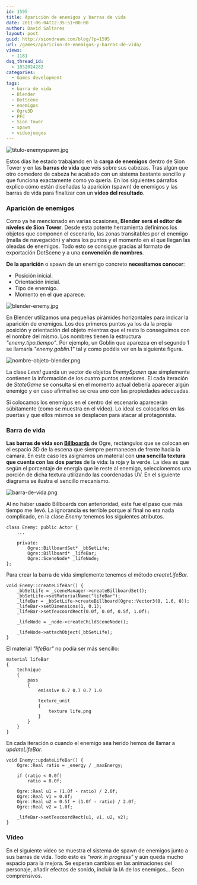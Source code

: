 ```yaml
---
id: 1595
title: Aparición de enemigos y barras de vida
date: 2011-06-04T12:35:51+00:00
author: David Saltares
layout: post
guid: http://siondream.com/blog/?p=1595
url: /games/aparicion-de-enemigos-y-barras-de-vida/
views:
  - 1181
dsq_thread_id:
  - 1852024282
categories:
  - Games development
tags:
  - barra de vida
  - Blender
  - DotScene
  - enemigos
  - Ogre3D
  - PFC
  - Sion Tower
  - spawn
  - videojuegos
---
```


![titulo-enemyspawn.jpg](/img/wp/titulo-enemyspawn.webp)

Estos días he estado trabajando en la **carga de enemigos** dentro de Sion Tower y en las **barras de vida** que veis sobre sus cabezas. Tras algún que otro comedero de cabeza he acabado con un sistema bastante sencillo y que funciona exactamente como yo quería. En los siguientes párrafos explico cómo están diseñadas la aparición (spawn) de enemigos y las barras de vida para finalizar con un **vídeo del resultado**.

### Aparición de enemigos

Como ya he mencionado en varias ocasiones, **Blender será el editor de niveles de Sion Tower**. Desde esta potente herramienta definimos los objetos que componen el escenario, las zonas transitables por el enemigo (malla de navegación) y ahora los puntos y el momento en el que llegan las oleadas de enemigos. Todo esto se consigue gracias al formato de exportación DotScene y a una **convención de nombres**.

**De la aparición** o spawn de un enemigo concreto **necesitamos conocer**:

- Posición inicial.
- Orientación inicial.
- Tipo de enemigo.
- Momento en el que aparece.

![blender-enemy.jpg](/img/wp/blender-enemy.webp)

En Blender utilizamos una pequeñas pirámides horizontales para indicar la aparición de enemigos. Los dos primeros puntos ya los da la propia posición y orientación del objeto mientras que el resto lo conseguimos con el nombre del mismo. Los nombres tienen la estructura _"enemy.tipo.tiempo"_. Por ejemplo, un Goblin que aparezca en el segundo 1 se llamaría _"enemy.goblin.1"_ tal y como podéis ver en la siguiente figura.

![nombre-objeto-blender.png](/img/wp/nombre-objeto-blender.webp)

La clase _Level_ guarda un vector de objetos _EnemySpawn_ que simplemente contienen la información de los cuatro puntos anteriores. El cada iteración de _StateGame_ se consulta si en el momento actual debería aparecer algún enemigo y en caso afirmativo se crea uno con las propiedades adecuadas.

Si colocamos los enemigos en el centro del escenario aparecerán súbitamente (como se muestra en el vídeo). Lo ideal es colocarlos en las puertas y que ellos mismos se desplacen para atacar al protagonista.

### Barra de vida

**Las barras de vida son [Billboards](http://www.ogre3d.org/docs/api/html/classOgre_1_1Billboard.html)** de Ogre, rectángulos que se colocan en el espacio 3D de la escena que siempre permanecen de frente hacia la cámara. En este caso les asignamos un material con **una sencilla textura que cuenta con las dos partes** de la vida: la roja y la verde. La idea es que según el porcentaje de energía que le reste al enemigo, seleccionemos una porción de dicha textura utilizando las coordenadas UV. En el siguiente diagrama se ilustra el sencillo mecanismo.

![barra-de-vida.png](/img/wp/barra-de-vida.webp)

Al no haber usado Billboards con anterioridad, este fue el paso que más tiempo me llevó. La ignorancia es terrible porque al final no era nada complicado, en la clase _Enemy_ tenemos los siguientes atributos.

```
class Enemy: public Actor {
    ...

    private:
        Ogre::BillboardSet* _bbSetLife;
        Ogre::Billboard* _lifeBar;
        Ogre::SceneNode* _lifeNode;
};
```

Para crear la barra de vida simplemente tenemos el método _createLifeBar_.

```
void Enemy::createLifeBar() {
    _bbSetLife = _sceneManager->createBillboardSet();
    _bbSetLife->setMaterialName("lifeBar");
    _lifeBar = _bbSetLife->createBillboard(Ogre::Vector3(0, 1.6, 0));
    _lifeBar->setDimensions(1, 0.1);
    _lifeBar->setTexcoordRect(0.0f, 0.0f, 0.5f, 1.0f);

    _lifeNode = _node->createChildSceneNode();

    _lifeNode->attachObject(_bbSetLife);
}
```

El material _"lifeBar"_ no podía ser más sencillo:

```
material lifeBar
{
	technique
	{
		pass
		{
			emissive 0.7 0.7 0.7 1.0

			texture_unit
			{
				texture life.png
			}
		}
	}
}
```

En cada iteración o cuando el enemigo sea herido hemos de llamar a _updateLifeBar_.

```
void Enemy::updateLifeBar() {
    Ogre::Real ratio = _energy / _maxEnergy;

    if (ratio < 0.0f)
        ratio = 0.0f;

    Ogre::Real u1 = (1.0f - ratio) / 2.0f;
    Ogre::Real v1 = 0.0f;
    Ogre::Real u2 = 0.5f + (1.0f - ratio) / 2.0f;
    Ogre::Real v2 = 1.0f;

    _lifeBar->setTexcoordRect(u1, v1, u2, v2);
}
```

### Vídeo

En el siguiente vídeo se muestra el sistema de spawn de enemigos junto a sus barras de vida. Todo esto es _"work in progress"_ y aún queda mucho espacio para la mejora. Se esperan cambios en las animaciones del personaje, añadir efectos de sonido, incluir la IA de los enemigos… Sean comprensivos.

<YouTube videoId="Pt3-Xf-n1KA" />
